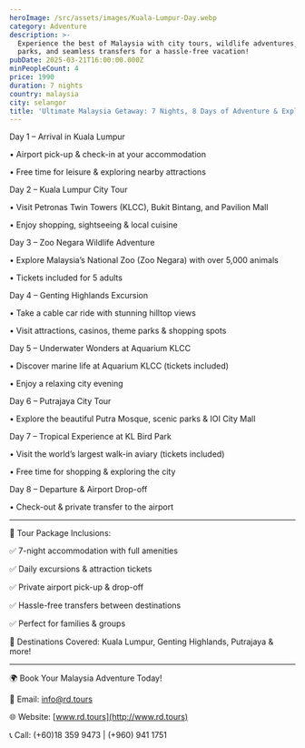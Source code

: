 ```yaml
---
heroImage: /src/assets/images/Kuala-Lumpur-Day.webp
category: Adventure
description: >-
  Experience the best of Malaysia with city tours, wildlife adventures, theme
  parks, and seamless transfers for a hassle-free vacation!
pubDate: 2025-03-21T16:00:00.000Z
minPeopleCount: 4
price: 1990
duration: 7 nights
country: malaysia
city: selangor
title: 'Ultimate Malaysia Getaway: 7 Nights, 8 Days of Adventure & Exploration!'
---
```


Day 1 – Arrival in Kuala Lumpur

• Airport pick-up & check-in at your accommodation

• Free time for leisure & exploring nearby attractions

Day 2 – Kuala Lumpur City Tour

• Visit Petronas Twin Towers (KLCC), Bukit Bintang, and Pavilion Mall

• Enjoy shopping, sightseeing & local cuisine

Day 3 – Zoo Negara Wildlife Adventure

• Explore Malaysia’s National Zoo (Zoo Negara) with over 5,000 animals

• Tickets included for 5 adults

Day 4 – Genting Highlands Excursion

• Take a cable car ride with stunning hilltop views

• Visit attractions, casinos, theme parks & shopping spots

Day 5 – Underwater Wonders at Aquarium KLCC

• Discover marine life at Aquarium KLCC (tickets included)

• Enjoy a relaxing city evening

Day 6 – Putrajaya City Tour

• Explore the beautiful Putra Mosque, scenic parks & IOI City Mall

Day 7 – Tropical Experience at KL Bird Park

• Visit the world’s largest walk-in aviary (tickets included)

• Free time for shopping & exploring the city

Day 8 – Departure & Airport Drop-off

• Check-out & private transfer to the airport

---

📌 Tour Package Inclusions:

✅ 7-night accommodation with full amenities

✅ Daily excursions & attraction tickets

✅ Private airport pick-up & drop-off

✅ Hassle-free transfers between destinations

✅ Perfect for families & groups

📍 Destinations Covered: Kuala Lumpur, Genting Highlands, Putrajaya & more!

---

🌍 Book Your Malaysia Adventure Today!

📧 Email: [info@rd.tours](mailto:info@rd.tours)

🌐 Website: [www.rd.tours](http://www.rd.tours)

📞 Call: (+60)18 359 9473 | (+960) 941 1751
